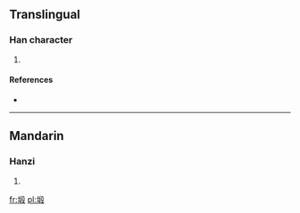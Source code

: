 ==Translingual==

===Han character===
{{Han char|rn=32|rad=土|as=09|sn=12|four=|canj=土竹十水 (GHJE)}}

# {{defn|Han|sort=土09}}

====References====
* {{Han ref|kx=0234.271|hdz=10464.100|uh=5845|ud=22597}}

----

==Mandarin==

===Hanzi===
{{cmn-hanzi|pin=[[duàn]] ([[duan4]])|wg=tuan<sup>4</sup>}}

# {{defn|Mandarin|sort=土09}}

[[fr:塅]]
[[pl:塅]]